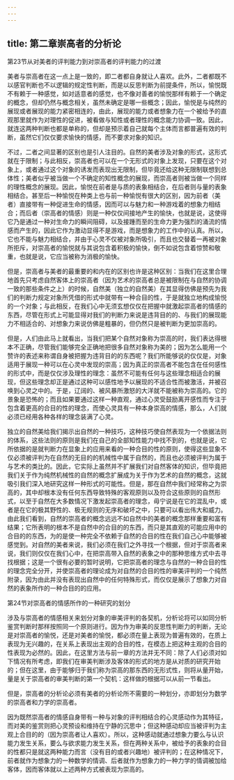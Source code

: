 ```yaml
---
---
---
```

title: 第二章崇高者的分析论
---




第23节从对美者的评判能力到对崇高者的评判能力的过渡



美者与崇高者在这一点上是一致的，即二者都自身就让人喜欢。此外，二者都既不以感官判断也不以逻辑的规定性判断，而是以反思判断为前提条件，所以，愉悦既不有赖于一种感觉，如对适意者的感觉，也不像对善者的愉悦那样有赖于一个确定的概念，但却仍然与概念相关，虽然未确定是哪一些概念；因此，愉悦是与纯然的展现或者展现的能力紧密相连的，由此，展现的能力或者想象力在一个被给予的直观那里就作为对理性的促进，被看做与知性或者理性的概念能力协调一致。因此，就连这两种判断也都是单称的，但却是预示着自己就每个主体而言都普遍有效的判断，虽然它们仅仅要求愉快的情感，而不要求对象的知识。

不过，二者之间显著的区别也是引人注目的。自然的美者涉及对象的形式，这形式就在于限制；与此相反，崇高者也可以在一个无形式的对象上发现，只要在这个对象上，或者通过这个对象的诱发而表现出无限制，但毕竟还给这种无限制联想到总体性；美者似乎被当做一个不确定的知性概念的展现，而崇高者则被当做一个同样的理性概念的展现。因此，愉悦在前者是与质的表象相结合，在后者则与量的表象相结合。甚至后一种愉悦在种类上也与前一种愉悦有很大的区别，因为前者（美者）直接带有一种促进生命的情感，因而可以与魅力和一种游戏着的想象力相结合；而后者（崇高者的情感）则是一种仅仅间接地产生的愉快，也就是说，这使得它乃是通过一种对生命力的瞬间阻碍，以及接踵而至的生命力更为强烈的涌流的情感而产生的，因此它作为激动显得不是游戏，而是想象力的工作中的认真。所以，它也不能与魅力相结合，并由于心灵不仅被对象所吸引，而且也交替着一再被对象所拒斥，对崇高者的愉悦就与其说包含着积极的愉快，倒不如说包含着惊赞和敬重，也就是说，它应当被称为消极的愉快。

但是，崇高者与美者的最重要的和内在的区别也许是这种区别：当我们在这里合理地首先只考虑自然客体上的崇高者（因为艺术的崇高者总是被限制在与自然的协调一致的那些条件之上）的时候，自然美（独立的自然美）在其显得仿佛是预先为我们的判断力规定对象所凭借的形式中就带有一种合目的性，于是就独立地构成愉悦的一个对象；与此相反，在我们心中无须玄想仅仅在把握中就激起崇高者的情感的东西，尽管在形式上可能显得对我们的判断力来说是违背目的的、与我们的展现能力不相适合的、对想象力来说仿佛是粗暴的，但仍然只是被判断为更加崇高的。

但是，人们由此马上就看出，当我们把某个自然对象称为崇高的时，我们表达得根本不正确，尽管我们能够完全正确地把很多自然对象称为美的；因为怎么能用一个赞许的表述来称谓自身被把握为违背目的的东西呢？我们所能够说的仅仅是，对象适用于展现一种可以在心灵中发现的崇高；因为真正的崇高者不能包含在任何感性的形式中，而是仅仅涉及理性的理念：虽然不可能有任何与这些理念相适合的展现，但这些理念却正是通过这种可以感性地予以展现的不适合性而被激活，并被召唤到心灵之中的。于是，辽阔的、被风暴所激怒的大洋就不能被称为崇高的。它的景象是恐怖的；而且如果要通过这样一种直观，通过心灵受鼓励离开感性而专注于包含着更高的合目的性的理念，而使心灵具有一种本身崇高的情感，那么，人们就必须已经用各种各样的理念装满了心灵。

独立的自然美给我们揭示出自然的一种技巧，这种技巧使自然表现为一个依据法则的体系，这些法则的原则是我们在自己的全部知性能力中找不到的，也就是说，它所依据的是就判断力在显象上的应用来看的一种合目的性的原则，使得这些显象不仅必须被评判为在自然的无目的的机械性中属于自然的，而且也必须被评判为属于与艺术的类比的。因此，它实际上虽然并不扩展我们对自然客体的知识，但毕竟把我们关于作为纯然机械性的自然的概念扩展成为关于作为艺术的自然的概念，这就吸引我们深入地研究这样一种形式的可能性。但是，那在自然中我们经常称之为崇高的，其中却根本没有任何东西导致特殊的客观原则以及符合这些原则的自然形式，以至于自然在大多数情况下激发起崇高者的理念，毋宁说是在它的混乱中，或者是在它的极其野性的、极无规则的无序和破坏之中，只要可以看出伟大和威力。由此我们看到，自然的崇高者的概念远远不如自然中的美者的概念那样重要和富有结果；它所表明的根本不是自然中的合目的的东西，而只是其直观的可能应用中的合目的的东西，为的是使一种完全不依赖于自然的合目的性在我们自己心中能够被感觉到。对自然的美者来说，我们必须在我们之外寻找一个根据，但对于崇高者来说，我们则仅仅在我们心中，在把崇高带入自然的表象之中的那种思维方式中去寻找根据；这是一个很有必要的暂时说明，它把崇高者的理念与自然的一种合目的性的理念完全分开，并使崇高者的理论成为对自然的合目的性的审美评判的一个纯然附录，因为由此并没有表现出自然中的任何特殊形式，而仅仅是展示了想象力对自然的表象所作的一种合目的的应用。

第24节对崇高者的情感所作的一种研究的划分



涉及与崇高者的情感相关来划分对象的审美评判的各契机，分析论将可以如同分析鉴赏判断时那样按照同一个原则进行。因为作为审美的反思性判断力的判断，无论是对崇高者的愉悦，还是对美者的愉悦，都必须在量上表现为普遍有效的，在质上表现为无兴趣的，在关系上表现出主观的合目的性，在模态上把这种主观的合目的性表现为必然的。因此，在这里方法与前一章的方法并无不同：除了人们必须对如下情况有所考虑，即我们在审美判断涉及客体的形式的地方是从对质的研究开始的；但在这里，由于能够归于我们称为崇高的那东西的无形式性，则将从量开始，量是关于崇高者的审美判断的第一个契机：这样做的根据可以从前一节看出。

但是，崇高者的分析论必须有美者的分析论所不需要的一种划分，亦即划分为数学的崇高者和力学的崇高者。

因为既然崇高者的情感自身带有一种与对象的评判相结合的心灵感动作为其特征，而对美的鉴赏则把心灵预设和维持在宁静的沉思中；但这种感动却应当被评判为主观上合目的的（因为崇高者让人喜欢）。所以，这种感动就通过想象力要么与认识能力发生关系，要么与欲求能力发生关系，但在两种关系中，被给予的表象的合目的性都只是就这两种能力而言（没有目的或者兴趣地）被评判的；在这种情况下，前者就作为想象力的一种数学的情调、后者就作为想象力的一种力学的情调被加给客体，因而客体就以上述两种方式被表现为崇高的。